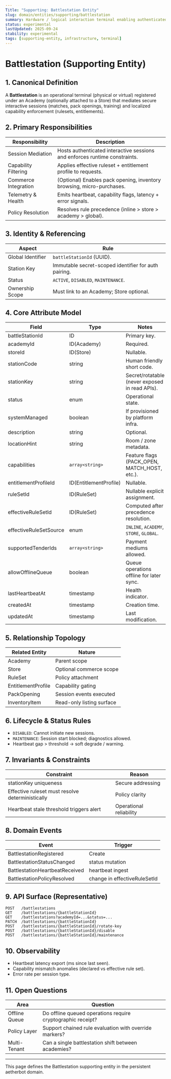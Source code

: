 ```yaml
---
Title: "Supporting: Battlestation Entity"
slug: domain/entities/supporting/battlestation
summary: Hardware / logical interaction terminal enabling authenticated play, transactions, and capability execution within an Academy or Store context.
status: experimental
lastUpdated: 2025-09-24
stability: experimental
tags: [supporting-entity, infrastructure, terminal]
---
```


# Battlestation (Supporting Entity)

## 1. Canonical Definition

A **Battlestation** is an operational terminal (physical or virtual) registered under an Academy (optionally attached to a Store) that mediates secure interactive sessions (matches, pack openings, training) and localized capability enforcement (rulesets, entitlements).

## 2. Primary Responsibilities

| Responsibility       | Description                                                                |
| -------------------- | -------------------------------------------------------------------------- |
| Session Mediation    | Hosts authenticated interactive sessions and enforces runtime constraints. |
| Capability Filtering | Applies effective ruleset + entitlement profile to requests.               |
| Commerce Integration | (Optional) Enables pack opening, inventory browsing, micro-purchases.      |
| Telemetry & Health   | Emits heartbeat, capability flags, latency + error signals.                |
| Policy Resolution    | Resolves rule precedence (inline > store > academy > global).              |

## 3. Identity & Referencing

| Aspect            | Rule                                                 |
| ----------------- | ---------------------------------------------------- |
| Global Identifier | `battleStationId` (UUID).                            |
| Station Key       | Immutable secret-scoped identifier for auth pairing. |
| Status            | `ACTIVE`, `DISABLED`, `MAINTENANCE`.                 |
| Ownership Scope   | Must link to an Academy; Store optional.             |

## 4. Core Attribute Model

| Field                  | Type                   | Notes                                          |
| ---------------------- | ---------------------- | ---------------------------------------------- |
| battleStationId        | ID                     | Primary key.                                   |
| academyId              | ID(Academy)            | Required.                                      |
| storeId                | ID(Store)              | Nullable.                                      |
| stationCode            | string                 | Human friendly short code.                     |
| stationKey             | string                 | Secret/rotatable (never exposed in read APIs). |
| status                 | enum                   | Operational state.                             |
| systemManaged          | boolean                | If provisioned by platform infra.              |
| description            | string                 | Optional.                                      |
| locationHint           | string                 | Room / zone metadata.                          |
| capabilities           | `array<string>`        | Feature flags (PACK_OPEN, MATCH_HOST, etc.).   |
| entitlementProfileId   | ID(EntitlementProfile) | Nullable.                                      |
| ruleSetId              | ID(RuleSet)            | Nullable explicit assignment.                  |
| effectiveRuleSetId     | ID(RuleSet)            | Computed after precedence resolution.          |
| effectiveRuleSetSource | enum                   | `INLINE`, `ACADEMY`, `STORE`, `GLOBAL`.        |
| supportedTenderIds     | `array<string>`        | Payment mediums allowed.                       |
| allowOfflineQueue      | boolean                | Queue operations offline for later sync.       |
| lastHeartbeatAt        | timestamp              | Health indicator.                              |
| createdAt              | timestamp              | Creation time.                                 |
| updatedAt              | timestamp              | Last modification.                             |

## 5. Relationship Topology

| Related Entity     | Nature                    |
| ------------------ | ------------------------- |
| Academy            | Parent scope              |
| Store              | Optional commerce scope   |
| RuleSet            | Policy attachment         |
| EntitlementProfile | Capability gating         |
| PackOpening        | Session events executed   |
| InventoryItem      | Read-only listing surface |

## 6. Lifecycle & Status Rules

- `DISABLED`: Cannot initiate new sessions.
- `MAINTENANCE`: Session start blocked; diagnostics allowed.
- Heartbeat gap > threshold -> soft degrade / warning.

## 7. Invariants & Constraints

| Constraint                                       | Reason                  |
| ------------------------------------------------ | ----------------------- |
| stationKey uniqueness                            | Secure addressing       |
| Effective ruleset must resolve deterministically | Policy clarity          |
| Heartbeat stale threshold triggers alert         | Operational reliability |

## 8. Domain Events

| Event                          | Trigger                      |
| ------------------------------ | ---------------------------- |
| BattlestationRegistered        | Create                       |
| BattlestationStatusChanged     | status mutation              |
| BattlestationHeartbeatReceived | heartbeat ingest             |
| BattlestationPolicyResolved    | change in effectiveRuleSetId |

## 9. API Surface (Representative)

```
POST   /battlestations
GET    /battlestations/{battleStationId}
GET    /battlestations?academyId=...&status=...
PATCH  /battlestations/{battleStationId}
POST   /battlestations/{battleStationId}/rotate-key
POST   /battlestations/{battleStationId}/disable
POST   /battlestations/{battleStationId}/maintenance
```

## 10. Observability

- Heartbeat latency export (ms since last seen).
- Capability mismatch anomalies (declared vs effective rule set).
- Error rate per session type.

## 11. Open Questions

| Area          | Question                                                    |
| ------------- | ----------------------------------------------------------- |
| Offline Queue | Do offline queued operations require cryptographic receipt? |
| Policy Layer  | Support chained rule evaluation with override markers?      |
| Multi-Tenant  | Can a single battlestation shift between academies?         |

---

This page defines the Battlestation supporting entity in the persistent aetherbot domain.

